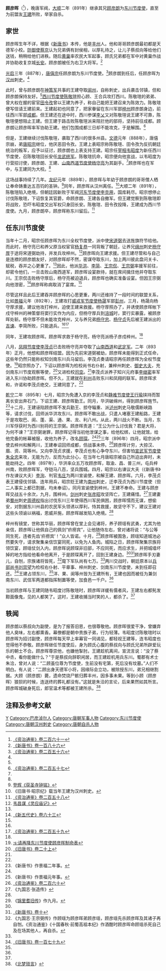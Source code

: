 {{Infobox Biography
| subject_name   = 顧彥暉 
| image_name     = 
| image_size     = 
| image_caption  = 
| date_of_birth  = 不詳
| place_of_birth = [[唐朝|唐朝]]
| date_of_death  = 897年11月16日
| place_of_death = [[唐朝|唐朝]]
| occupation     = [[东川|东川]]节度使
}}

'''顾彦晖'''（{{bd|?||897年|11月16日|catIdx=G}}<ref name=ZZTJ261>[[:s:資治通鑑/卷261|《资治通鉴》卷二百六十一]]</ref>），晚唐军阀，[[大顺_(唐朝)|大顺]]二年（891年）继承其兄[[顾彦朗|顾彦朗]]为[[东川节度使|东川节度使]]，直至为前盟友[[王建_(前蜀)|王建]]所败，举家自杀。

== 家世 ==
顾彦晖生年不详，根据《[[新唐书|新唐书]]》本传，他是[[丰州|丰州]]人。他和哥哥顾彦朗最初都是天德军小校。[[防御使|防御使]][[蔡京_(唐朝)|蔡京]]认为兄弟俩有封侯相，以厚礼待之，让儿子蔡叔向等给他们送钱，稍稍给他们进秩。随后[[黄巢|黄巢]]率农民大军起事，顾氏兄弟都在军中对黄巢作战并协助收复京城[[长安|长安]]。顾彦朗被任为右卫大将军。<ref name=NBT186>[[:s:新唐書/卷186|《新唐书》卷一百八十六]]</ref>

[[光启|光启]]三年（887年），[[唐僖宗|唐僖宗]]任顾彦朗为东川节度使。<ref name=ZZTJ256>[[:s:資治通鑑/卷256|《资治通鉴》卷二百五十六]]</ref>顾彦朗到任后，任顾彦晖为[[汉州|汉州]]刺史。<ref name=NBT186/>

此时，曾与顾彦朗在[[神策军|神策军]]共事的王建夺取[[阆州|阆州]]，自称刺史，出兵袭击邻镇，但和顾彦朗保持友好。<ref name=ZZTJ256/>[[西川节度使|西川节度使]][[陈敬瑄|陈敬瑄]]担心顾、王合兵攻打西川。陈敬瑄的弟弟、曾大权在握的宦官[[田令孜|田令孜]]曾以王建为养子，称自己能把王建召来为陈效力。陈敬瑄便写信请王建前来。王建起初也同意了，把家眷留在东川军部[[梓州|梓州]]顾彦朗身边，前往西川军部[[成都|成都]]。但王建还在途中时，西川参谋[[李乂|李乂]]又对陈敬瑄说王建不可靠，陈敬瑄便想阻止王建。但王建于路击败陈敬瑄派来阻拦他的部将，坚持前往成都。顾彦朗让顾彦晖率军协助王建。他们包围成都三日却不能攻克，于是解围。<ref name=ZZTJ257>[[s:資治通鑑/卷257|《资治通鉴》卷二百五十七]]</ref>

但是，王建继续讨伐陈敬瑄，袭取了西川的很多州县。[[文德_(唐朝)|文德]]元年（888年），唐僖宗崩，弟[[唐昭宗|唐昭宗]]继位，他厌恶田令孜。王建上表昭宗称陈敬瑄、田令孜为反抗朝廷统治的叛军，应予以征讨，顾彦朗也上表支持王建。昭宗任[[宰相|宰相]][[韦昭度|韦昭度]]为新任西川节度使，召陈敬瑄回长安任[[龙武统军|龙武统军]]。陈敬瑄抗命，昭宗便向他宣战，以韦昭度为行营招讨使，顾彦朗、王建、[[山南西道节度使|山南西道节度使]][[杨守亮|杨守亮]]为其副手。<ref name=ZZTJ257/>顾彦晖也在军中，与王建同为大校。<ref name=NBT186/>

这场战事持续了几年。[[龙纪|龙纪]]元年（889年），顾彦晖与年幼于顾彦朗的哥哥僧人栖让奉命铸重达五百钧的圣钟。<ref>[[:s:获圣寺钟铭|登辉《获圣寺钟铭》]]</ref>同年，顾彦晖从汉州离任。<ref>《旧唐书·昭宗纪》载当年王建为汉州刺史。</ref>大顺二年（891年），陈敬瑄陷入绝境，但朝廷因新败于军阀[[河东节度使|河东节度使]][[李克用|李克用]]，国库耗尽。昭宗想停止讨伐陈敬瑄，下诏恢复其官爵，命顾彦朗、王建各自撤军。但王建觉察到陈敬瑄即将战败，恐吓韦昭度交出军权只身回长安。陈敬瑄、田令孜投降，王建成为西川节度使。九月，顾彦朗卒，顾彦晖称东川留后。<ref name=ZZTJ258>[[s:資治通鑑/卷258|《资治通鉴》卷二百五十八]]</ref>

== 任东川节度使 ==
当年十二月，昭宗任顾彦晖为东川全权节度使，派中使[[宋道弼|宋道弼]]去送旌旗符节给他。而此时，杨守亮已和养父原当权宦官[[杨复恭|杨复恭]]一同背叛了朝廷，让养兄[[绵州|绵州]]刺史[[杨守厚|杨守厚]]于途将宋道弼劫持，并发兵攻梓州。<ref>[[:s:灵应庙记|韦昌谋《灵应庙记》]]</ref>顾彦晖向王建求援。但王建尽管和与自己是连襟的顾彦朗友好，对顾彦晖却不然，密谋夺取东川，加上两川彼此盘问关卡、赋税，吞并之心更重了。<ref name=NBT186/>因此，他派[[华洪|华洪]]、[[李简|李简]]、[[王宗侃|王宗侃]]、[[王宗弼|王宗弼]]率援军前往，却密令他们，一旦击败山南西道军，顾彦晖设宴款待，就在席间擒住他并夺取东川。王宗侃击败杨守厚后，杨守亮被迫退兵，顾彦晖也确实准备设宴。但因王宗弼向他泄密，<ref name=NHFD63>[[:s:新五代史/卷63|《新五代史》卷六十三]]</ref>顾彦晖称病取消了宴席。<ref name=ZZTJ258/>

尽管这样且此后王建吞并顾彦晖的心思更重，两川还维持了一段时间的联盟关系，比如[[景福_(唐朝)|景福]]元年（892年），王建攻打[[威戎军节度使|威戎军节度使]][[杨晟_(唐朝)|杨晟]]军部[[彭州|彭州]]，三月，杨晟向杨守厚求援，建议他攻打梓州，迫使王建来救援。杨守厚照办了，并诱使顾彦晖帐下戍守梓州的神策督将窦行实作为内应，但杨守厚兵到[[涪城|涪城]]时，窦行实暴露，被顾彦晖处斩。杨守厚不但未能攻克梓州，又与养兄弟[[杨守忠|杨守忠]]、[[杨守贞|杨守贞]]先后被王建派出的[[吉谏|吉谏]]、李简所败，只能退兵。<ref name=NBT186/><ref name=ZZTJ259>[[s:資治通鑑/卷259|《资治通鉴》卷二百五十九]]</ref>

同年，王建攻顾彦晖。顾彦晖求救于杨守亮，杨守亮派杨子彦戍梓州。<ref name=NBT186/>

八月，[[凤翔节度使|凤翔节度使]][[李茂贞|李茂贞]]已击败杨守亮并夺取了[[山南西道|山南西道]]和[[武定军|武定军]]。二年（893年）正月，他想和顾彦晖结盟。因为先前宋道弼被劫，顾彦晖未能得到正式任命，这些年仍然只能称权知剑南东川兵马留后。李茂贞奏请昭宗再任顾彦晖为全权节度使。<ref>[[:s:请再降东川节度使顾彦晖制命表|:s:请再降东川节度使顾彦晖制命表]]</ref>昭宗照办了，下诏以顾彦晖为检校尚书右仆射，兼梓州刺史、[[御史大夫|御史大夫]]，充剑南东川节度观察等使，<ref name=BT20-1>[[:s:旧唐书/卷20上|《旧唐书》卷二十上]]</ref>又进检校[[司空|司空]]。<ref name=NBT186/>李茂贞派养子知兴元府事[[李继密|李继密]]率军进入东川协助顾彦晖。但不久，王建就在[[利州|利州]]击败东川和凤翔的联军。顾彦晖求和，许诺和李茂贞绝交，王建同意了。<ref name=ZZTJ259/>

[[乾宁|乾宁]]二年（895年）七月，昭宗为免遭入京的李茂贞和[[静难节度使|静难节度使]][[王行瑜|王行瑜]]挟持而暂离长安出奔石门，下诏王建、顾彦晖勤王。同月，华洪破绵州，得到顾彦晖旌节。<ref>《新唐书》作景福二年事。</ref>十二月，王建诬陷顾彦晖不发兵勤王、掠夺辎重、派[[泸州|泸州]]刺史马敬儒断峡路等，请求讨伐，回师派华洪攻东川。顾彦晖不敢出战，只遣人堵塞王建船路，王建于是攻取巴、阆、蓬、渠、通、果、龙、利八州。从此，两川战火不断。当月，东川军俘获时为西川别将的王宗弼。顾彦晖责道：“王公为什么讨伐我？君是大将，为何不谏？”王宗弼谢罪，顾彦晖记得当初他泄谋之事，给他松绑，让他就馆，给他完备的帐幕被服，收他为养子，改名[[顾琛|顾琛]]。<ref name=NBT186/><ref>《新唐书》作景福元年事。</ref>三年（896年）四月，昭宗派中使去梓州和解两川，王建奉诏回师成都，但战事未停。<ref name=ZZTJ260>[[s:資治通鑑/卷260|《资治通鉴》卷二百六十]]</ref>顾彦晖计穷，大掠汉、眉、资、简等州。又向李茂贞求援，李茂贞也有心争夺东川，但害怕[[宣武军节度使|宣武军节度使]][[朱全忠|朱全忠]]来攻，无能为力，反而为此分心，在当年七月唐昭宗被自己所迫出奔时，未能劫持之。四年（897年），华洪率众五万攻顾彦晖，取渝、昌、普三州，屯兵梓州南，败顾彦晖军，夺铠马八百，坚兵围城。四月，昭宗以右谏议大夫（《新唐书》作左谏议大夫）[[李洵|李洵]]、判官[[韦庄|韦庄]]为两川宣谕使，和解王建、顾彦晖。六月，李茂贞表王建侵伐邻镇、连年用兵，昭宗贬王建为[[南州|南州]]刺史，迁李茂贞为西川节度使（但二人事实上都已割据，均未奉诏）。同月宣谕使到梓州，王建不奉命。王建与顾彦晖交战五十余次，九月，围梓州。[[剑州|剑州]]刺史[[张彦昭|张彦昭]]攻坚阵亡，王建痛惜。<ref>《九国志·张造传》</ref>王建妻弟[[蜀州|蜀州]]刺史[[周德权|周德权]]指出讨伐东川三年使得西川军民俱困，顾彦晖懦而无谋，想偷安，对割据东川州县的农民军头领诱以厚利，恃其救援，故坚守不下，建议王建对这些头领谕以祸福，恩威并施，顾彦晖越发陷入绝境。<ref name=ZZTJ261/>

梓州有镜堂，世称其华丽，顾彦晖曾在堂上会见诸将，养子顾瑶有武勇，尤其为他亲信，顾彦晖让他佩自己的佩剑“疥痨宾”，让他随侍左右，曾对诸将说：“与公等同生死，违者先齿‘疥痨宾’！”众人皆诺。十月，<ref>《[[锦里耆旧传|锦里耆旧传]]》作九月。</ref>顾彦晖被围急，顾瑶知道城池必然要失守，请求聚集亲信饮宴同死，以免为人鱼肉。城陷之日，顾彦晖聚集宗族将领饮宴，顾瑶仗剑入内，顾彦晖说顾琛非旧部，不应同死，而应求生，并把城墙坏掉的地方指给他看命他离开，于是顾琛离开了，回到王建身边。<ref name=NHFD63/><ref>[[:s:新唐书/卷10|《新唐书》卷十]]</ref>顾彦晖手刃妻儿，自刎，宗族诸将皆死，<ref>《九国志·王宗弼传》作顾瑶为顾彦晖弟顾彦瑶，顾彦瑶先杀顾彦晖及其诸子再自刎。《资治通鉴》《十国春秋·前蜀高祖本纪》作酒酣时顾彦晖命顾瑶杀死自己及在场其他人，再自杀。</ref>麾下军队尚有七万。<ref name=NBT186/>两川交战时，朝廷原本以[[兵部尚书|兵部尚书]][[刘崇望|刘崇望]]为检校右仆射、平章事、梓州刺史、剑南东川节度使，未到任即召还。<ref>[[:s:旧唐书/卷179|《旧唐书》卷一百七十九]]</ref>王建占领东川，<ref name=ZZTJ261/>洋、果、阆等州皆为王建所有，王建也因而被任为兼剑南东川、武信军两道都指挥制置等使，加食邑一千户。<ref name=BT20-1/>

当初顾彦晖与王建同随韦昭度讨陈敬瑄时，顾彦晖详缓有儒者风，王建左右都髡发黥面像鬼，见的人都笑了。这时，王建收捕当时笑的人，都杀了。<ref name=NBT186/>

== 轶闻 ==
顾彦朗以蔡叔向为副使，是为了报答旧恩，也很尊敬他。顾彦晖很爱干净，曾嫌弃他人臭味，左右都熏香。幕僚都是朝中贵族子弟，行为轻薄。韦昭度讨陈敬瑄时以顾彦晖为招讨副使，顾彦晖每天早上率幕官一同谒见，都轻视王建等，连韦昭度也觉得他不恭敬。顾彦晖继任节度使后，身为顾氏心腹的蔡叔向与顾氏兄弟所辟爱玩乐的朝士不合。顾彦晖尊崇他，也嫌他掣肘。王建趁机离间，宣流言说：“没了蔡中丞，看你能做什么？”于是蔡叔向辞职闲居，而王建趁机用兵东川。蜀郡有术士朱洽，曾对人说：“二顾虽位尊为节度使，生前没有宅第，死后没有坟墓。”人们不明白。有人说：“二顾出身天德军小将，因缘际会立功，被除授东川，弟兄相继割据。大顾（顾彦朗）薨，遗命焚烧尸骸归葬丰州，因多事未果。等到小顾（顾彦晖）狼狈的时候，连送终的葬礼都没有。”这就是朱洽的言论，后来果然如其所言。顾彦晖城破身死后，郎官温术等都被王建所杀。<ref>《[[北梦琐言|北梦琐言]]》</ref>

== 注释及参考文献 ==
{{reflist|2}}

{{DEFAULTSORT:G}}
[[Category:顾姓|Y]]
[[Category:巴彦淖尔人|Category:巴彦淖尔人]]
[[Category:唐朝军事人物|Category:唐朝军事人物]]
[[Category:东川节度使|Category:东川节度使]]
[[Category:唐朝汉州刺史|Category:唐朝汉州刺史]]
[[Category:唐朝自杀人物|Category:唐朝自杀人物]]